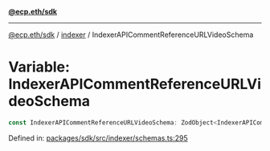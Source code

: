 [**@ecp.eth/sdk**](../../index.mdx)

***

[@ecp.eth/sdk](/sdk-reference/index.mdx) / [indexer](/sdk-reference/indexer/index.mdx) / IndexerAPICommentReferenceURLVideoSchema

# Variable: IndexerAPICommentReferenceURLVideoSchema

```ts
const IndexerAPICommentReferenceURLVideoSchema: ZodObject<IndexerAPICommentReferenceURLVideoSchemaType>;
```

Defined in: [packages/sdk/src/indexer/schemas.ts:295](https://github.com/ecp-eth/comments-monorepo/blob/main/packages/sdk/src/indexer/schemas.ts#L295)
